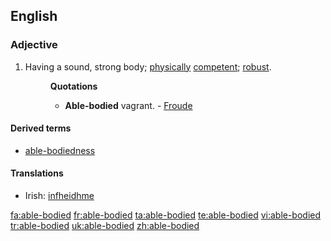 ==English==

===Adjective===
{{en-adj|pos=[[able]]-[[body|bodied]]}}

# Having a sound, strong body; [[physically]] [[competent]]; [[robust]].
#:'''Quotations'''
#:*'''Able-bodied''' vagrant. - [[w:Froude|Froude]]

====Derived terms====
*[[able-bodiedness]]

====Translations====
*Irish: [[infheidhme]]

[[fa:able-bodied]]
[[fr:able-bodied]]
[[ta:able-bodied]]
[[te:able-bodied]]
[[vi:able-bodied]]
[[tr:able-bodied]]
[[uk:able-bodied]]
[[zh:able-bodied]]
